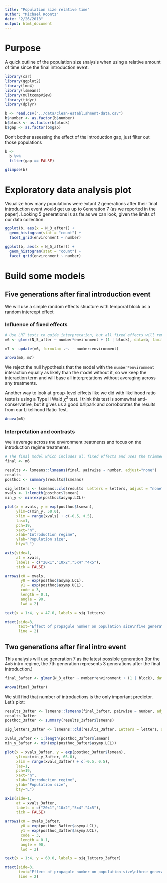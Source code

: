 ```yaml
---
title: "Population size relative time"
author: "Michael Koontz"
date: "2/26/2018"
output: html_document
---
```


# Purpose

A quick outline of the population size analysis when using a relative amount of time since the final introduction event.

```r
library(car)
library(ggplot2)
library(lme4)
library(lsmeans)
library(multcompView)
library(tidyr)
library(dplyr)

b <- read.csv("../data/clean-establishment-data.csv")
b$number <- as.factor(b$number)
b$block <- as.factor(b$block)
b$gap <- as.factor(b$gap)
```

Don't bother assessing the effect of the introduction gap, just filter out those populations

```r
b <-
  b %>% 
  filter(gap == FALSE)

glimpse(b)
```

# Exploratory data analysis plot

Visualize how many populations were extant 2 generations after their final introduction event would get us up to Generation 7 (as we reported in the paper). Looking 5 generations is as far as we can look, given the limits of our data collection.

```r
ggplot(b, aes(x = N_3_after)) +
  geom_histogram(stat = "count") +
  facet_grid(environment ~ number)
```

```r
ggplot(b, aes(x = N_5_after)) +
  geom_histogram(stat = "count") +
  facet_grid(environment ~ number)
```


# Build some models

## Five generations after final introduction event

We will use a simple random effects structure with temporal block as a random intercept effect

### Influence of fixed effects

```r
# Use LRT tests to guide interpretation, but all fixed effects will remain in the model in the end
m6 <- glmer(N_5_after ~ number*environment + (1 | block), data=b, family=poisson, control=glmerControl(optimizer="bobyqa"))

m7 <- update(m6, formula= .~. - number:environment)

anova(m6, m7)
```

We reject the null hypothesis that the model with the `number*environment` interaction equally as likely than the model without it, so we keep the interaction term and will base all interpretations without averaging across any treatments.

Another way to look at group-level effects like we did with likelihood ratio tests is using a Type II Wald $\chi^2$ test. I think this test is somewhat anti-conservative, but it gives us a good ballpark and corroborates the results from our Likelihood Ratio Test.

```r
Anova(m6)
```

### Interpretation and contrasts

We'll average across the environment treatments and focus on the introduction regime treatments.

```r
# The final model which includes all fixed effects and uses the trimmed dataset without populations that experienced a gap in the introduction period
final <- m6

results <- lsmeans::lsmeans(final, pairwise ~ number, adjust="none")
results
posthoc <- summary(results$lsmeans)

sig_letters <- lsmeans::cld(results, Letters = letters, adjust = "none")$.group[order(cld(results)$number)]
xvals <- 1:length(posthoc$lsmean)
min_y <- min(exp(posthoc$asymp.LCL))

plot(x = xvals, y = exp(posthoc$lsmean), 
     ylim=c(min_y, 50.0), 
     xlim = range(xvals) + c(-0.5, 0.5), 
     las=1, 
     pch=19, 
     xaxt="n", 
     xlab="Introduction regime", 
     ylab="Population size",
     bty="L")

axis(side=1, 
     at = xvals, 
     labels = c("20x1","10x2","5x4","4x5"), 
     tick = FALSE)

arrows(x0 = xvals, 
       y0 = exp(posthoc$asymp.LCL), 
       y1 = exp(posthoc$asymp.UCL), 
       code = 3, 
       length = 0.1, 
       angle = 90, 
       lwd = 2)

text(x = 1:4, y = 47.0, labels = sig_letters)

mtext(side=3, 
      text="Effect of propagule number on population size\nfive generations after final introduction", 
      line = 2)
```

## Two generations after final intro event

This analysis will use generation 7 as the latest possible generation (for the 4x5 intro regime, the 7th generation represents 3 generations after the final introduction.)

```r
final_3after <- glmer(N_3_after ~ number*environment + (1 | block), data=b, family=poisson, control=glmerControl(optimizer="bobyqa"))

Anova(final_3after)
```

We still find that number of introductions is the only important predictor. Let's plot:

```r
results_3after <- lsmeans::lsmeans(final_3after, pairwise ~ number, adjust="none")
results_3after
posthoc_3after <- summary(results_3after$lsmeans)

sig_letters_3after <- lsmeans::cld(results_3after, Letters = letters, adjust = "none")$.group[order(cld(results_3after)$number)]

xvals_3after <- 1:length(posthoc_3after$lsmean)
min_y_3after <- min(exp(posthoc_3after$asymp.LCL))

plot(x = xvals_3after, y = exp(posthoc_3after$lsmean), 
     ylim=c(min_y_3after, 65.0), 
     xlim = range(xvals_3after) + c(-0.5, 0.5), 
     las=1, 
     pch=19, 
     xaxt="n", 
     xlab="Introduction regime", 
     ylab="Population size",
     bty="L")

axis(side=1, 
     at = xvals_3after, 
     labels = c("20x1","10x2","5x4","4x5"), 
     tick = FALSE)

arrows(x0 = xvals_3after, 
       y0 = exp(posthoc_3after$asymp.LCL), 
       y1 = exp(posthoc_3after$asymp.UCL), 
       code = 3, 
       length = 0.1, 
       angle = 90, 
       lwd = 2)

text(x = 1:4, y = 60.0, labels = sig_letters_3after)

mtext(side=3, 
      text="Effect of propagule number on population size\nthree generations after final introduction", 
      line = 2)
```


